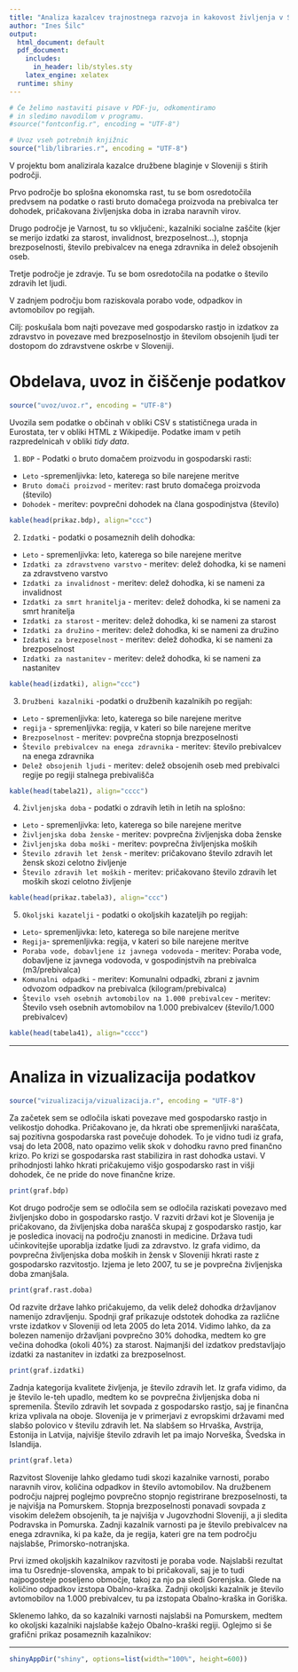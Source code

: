 ```yaml
---
title: "Analiza kazalcev trajnostnega razvoja in kakovost življenja v Sloveniji"
author: "Ines Šilc"
output:
  html_document: default
  pdf_document:
    includes:
      in_header: lib/styles.sty
    latex_engine: xelatex
  runtime: shiny
---
```


```r
# Če želimo nastaviti pisave v PDF-ju, odkomentiramo
# in sledimo navodilom v programu.
#source("fontconfig.r", encoding = "UTF-8")

# Uvoz vseh potrebnih knjižnic
source("lib/libraries.r", encoding = "UTF-8")
```

V projektu bom analizirala kazalce družbene blaginje v Sloveniji s štirih področji.

Prvo področje bo splošna ekonomska rast, tu se bom osredotočila predvsem na podatke o rasti bruto domačega proizvoda na prebivalca ter dohodek, pričakovana življenjska doba in izraba naravnih virov.

Drugo področje je Varnost, tu so vključeni:, kazalniki socialne zaščite (kjer se merijo izdatki za starost, invalidnost, brezposelnost...), stopnja brezposelnosti, število prebivalcev na enega zdravnika in delež obsojenih oseb.

Tretje področje je zdravje. Tu se bom osredotočila na podatke o število zdravih let ljudi.

V zadnjem področju bom raziskovala porabo vode, odpadkov in avtomobilov po regijah.

Cilj: poskušala bom najti povezave med gospodarsko rastjo in izdatkov za zdravstvo in povezave med brezposelnostjo in številom obsojenih ljudi ter dostopom do zdravstvene oskrbe v Sloveniji.

# Obdelava, uvoz in čiščenje podatkov

```r
source("uvoz/uvoz.r", encoding = "UTF-8")
```

Uvozila sem podatke o občinah v obliki CSV s statističnega urada in Eurostata, ter v obliki HTML
z Wikipedije. Podatke imam v petih razpredelnicah v obliki *tidy data*.

1. `BDP` - Podatki o bruto domačem proizvodu in gospodarski rasti:
 - `Leto` -spremenljivka: leto, katerega so bile narejene meritve
 - `Bruto domači proizvod` - meritev: rast bruto domačega proizvoda (število)
 - `Dohodek` - meritev: povprečni dohodek na člana gospodinjstva (število)
```r
kable(head(prikaz.bdp), align="ccc")
``` 
 
2. `Izdatki` - podatki o posameznih delih dohodka:
 - `Leto` - spremenljivka: leto, katerega so bile narejene meritve
 - `Izdatki za zdravstveno varstvo` - meritev: delež dohodka, ki se nameni za zdravstveno varstvo
 - `Izdatki za invalidnost` - meritev: delež dohodka, ki se nameni za invalidnost
 - `Izdatki za smrt hranitelja` - meritev: delež dohodka, ki se nameni za smrt hranitelja
 - `Izdatki za starost` - meritev: delež dohodka, ki se nameni za starost
 - `Izdatki za družino` - meritev: delež dohodka, ki se nameni za družino
 - `Izdatki za brezposelnost` - meritev: delež dohodka, ki se nameni za brezposelnost
 - `Izdatki za nastanitev` - meritev: delež dohodka, ki se nameni za nastanitev
 
```r
kable(head(izdatki), align="ccc")
``` 
 
3. `Družbeni kazalniki` -podatki o družbenih kazalnikih po regijah:
 - `Leto` - spremenljivka: leto, katerega so bile narejene meritve
 - `regija` - spremenljivka: regija, v kateri so bile narejene meritve
 - `Brezposelnost` - meritev: povprečna stopnja brezposelnosti
 - `Število prebivalcev na enega zdravnika` - meritev: število prebivalcev na enega zdravnika
 - `Delež obsojenih ljudi` - meritev: delež obsojenih oseb med prebivalci regije po regiji            stalnega prebivališča
 
```r
kable(head(tabela21), align="cccc")
```
 
4. `Življenjska doba` - podatki o zdravih letih in letih na splošno:
 - `Leto` - spremenljivka: leto, katerega so bile narejene meritve
 - `Življenjska doba ženske` - meritev: povprečna življenjska doba ženske
 - `Življenjska doba moški` - meritev: povprečna življenjska moških
 - `Število zdravih let žensk` - meritev: pričakovano število zdravih let žensk skozi celotno         življenje
 - `Število zdravih let moških` - meritev: pričakovano število zdravih let moških skozi celotno       življenje
 
```r
kable(head(prikaz.tabela3), align="ccc")
```
 
5. `Okoljski kazatelji` - podatki o okoljskih kazateljih po regijah:
 - `Leto`- spremenljivka: leto, katerega so bile narejene meritve
 - `Regija`- spremenljivka: regija, v kateri so bile narejene meritve
 - `Poraba vode, dobavljene iz javnega vodovoda` - meritev: Poraba vode, dobavljene iz javnega       vodovoda, v gospodinjstvih na prebivalca (m3/prebivalca)
 - `Komunalni odpadki` - meritev: Komunalni odpadki, zbrani z javnim odvozom odpadkov na            prebivalca (kilogram/prebivalca)
 - `Število vseh osebnih avtomobilov na 1.000 prebivalcev` - meritev: Število vseh osebnih         avtomobilov na 1.000 prebivalcev (število/1.000 prebivalcev)

```r
kable(head(tabela41), align="cccc")
```


***

# Analiza in vizualizacija podatkov

```r
source("vizualizacija/vizualizacija.r", encoding = "UTF-8")
```

Za začetek sem se odločila iskati povezave med gospodarsko rastjo in velikostjo dohodka. Pričakovano je, da hkrati obe spremenljivki naraščata, saj pozitivna gospodarska rast povečuje dohodek. To je vidno tudi iz grafa, vsaj do leta 2008, nato opazimo velik skok v dohodku ravno pred finančno krizo. Po krizi se gospodarska rast stabilizira in rast dohodka ustavi. V prihodnjosti lahko hkrati pričakujemo višjo gospodarsko rast in višji dohodek, če ne pride do nove finančne krize.

```r
print(graf.bdp)
```

Kot drugo področje sem se odločila sem se odločila raziskati povezavo med življenjsko dobo in gospodarsko rastjo. V razviti državi kot je Slovenija je pričakovano, da življenjska doba narašča skupaj z gospodarsko rastjo, kar je posledica inovacij na področju znanosti in medicine. Država tudi učinkovitejše uporablja izdatke ljudi za zdravstvo. Iz grafa vidimo, da povprečna življenjska doba moških in žensk v Sloveniji hkrati raste z gospodarsko razvitostjo. Izjema je leto 2007, tu se je povprečna življenjska doba zmanjšala.

```r
print(graf.rast.doba)
```

Od razvite države lahko pričakujemo, da velik delež dohodka državljanov namenijo zdravljenju. Spodnji graf prikazuje odstotek dohodka za različne vrste izdatkov v Sloveniji od leta 2005 do leta 2014. Vidimo lahko, da za bolezen namenijo državljani povprečno 30% dohodka, medtem ko gre večina dohodka (okoli 40%) za starost. Najmanjši del izdatkov predstavljajo izdatki za nastanitev in izdatki za brezposelnost.

```r
print(graf.izdatki)
```

Zadnja kategorija kvalitete življenja, je število zdravih let. Iz grafa vidimo, da je število le-teh upadlo, medtem ko se povprečna življenjska doba ni spremenila. Število zdravih let sovpada z gospodarsko rastjo, saj je finančna kriza vplivala na oboje. Slovenija je v primerjavi z evropskimi državami med slabšo polovico v številu zdravih let. Na slabšem so Hrvaška, Avstrija, Estonija in Latvija, najvišje število zdravih let pa imajo Norveška, Švedska in Islandija.

```r
print(graf.leta)
```

Razvitost Slovenije lahko gledamo tudi skozi kazalnike varnosti, porabo naravnih virov, količina odpadkov in število avtomobilov. Na družbenem področju najprej poglejmo povprečno stopnjo registrirane brezposelnosti, ta je najvišja na Pomurskem. Stopnja brezposelnosti ponavadi sovpada z visokim deležem obsojenih, ta je najvišja v Jugovzhodni Sloveniji, a ji sledita Podravska in Pomurska. Zadnji kazalnik varnosti pa je število prebivalcev na enega zdravnika, ki pa kaže, da je regija, kateri gre na tem področju najslabše, Primorsko-notranjska.

Prvi izmed okoljskih kazalnikov razvitosti je poraba vode. Najslabši rezultat ima tu Osrednje-slovenska, ampak to bi pričakovali, saj je to tudi najpogosteje poseljeno območje, takoj za njo pa sledi Gorenjska. Glede na količino odpadkov izstopa Obalno-kraška. Zadnji okoljski kazalnik je število avtomobilov na 1.000 prebivalcev, tu pa izstopata Obalno-kraška in Goriška.

Sklenemo lahko, da so kazalniki varnosti najslabši na Pomurskem, medtem ko okoljski kazalniki najslabše kažejo Obalno-kraški regiji. Oglejmo si še grafični prikaz posameznih kazalnikov:

***
```r
shinyAppDir("shiny", options=list(width="100%", height=600))
```

